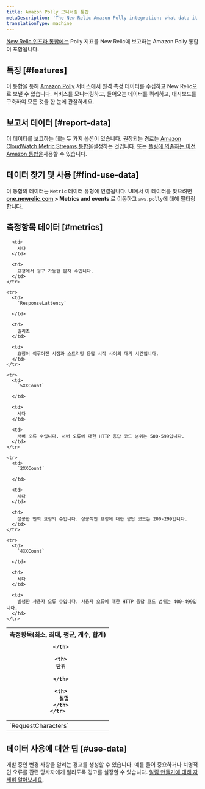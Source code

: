 ```yaml
---
title: Amazon Polly 모니터링 통합
metaDescription: 'The New Relic Amazon Polly integration: what data it reports, and how to enable it.'
translationType: machine
---
```


[New Relic 인프라 통합에는](/docs/infrastructure/integrations-getting-started/getting-started/introduction-infrastructure-integrations) Polly 지표를 New Relic에 보고하는 Amazon Polly 통합이 포함됩니다.

## 특징 [#features]

이 통합을 통해 [Amazon Polly](https://docs.aws.amazon.com/polly) 서비스에서 원격 측정 데이터를 수집하고 New Relic으로 보낼 수 있습니다. 서비스를 모니터링하고, 들어오는 데이터를 쿼리하고, 대시보드를 구축하여 모든 것을 한 눈에 관찰하세요.

## 보고서 데이터 [#report-data]

이 데이터를 보고하는 데는 두 가지 옵션이 있습니다. 권장되는 경로는 [Amazon CloudWatch Metric Streams 통합을](/docs/infrastructure/amazon-integrations/connect/aws-metric-stream)설정하는 것입니다. 또는 [폴링에 의존하는 이전 Amazon 통합을](/docs/infrastructure/infrastructure-integrations/cloud-integrations/configure-polling-frequency-data-collection-cloud-integrations)사용할 수 있습니다.

## 데이터 찾기 및 사용 [#find-use-data]

이 통합의 데이터는 `Metric` 데이터 유형에 연결됩니다. UI에서 이 데이터를 찾으려면 **[one.newrelic.com](https://one.newrelic.com/all-capabilities) > Metrics and events** 로 이동하고 `aws.polly`에 대해 필터링합니다.

## 측정항목 데이터 [#metrics]

<table>
  <thead>
    <tr>
      <th style={{ width: "200px" }}>
        측정항목(최소, 최대, 평균, 개수, 합계)  

      </th>

      <th>
        단위  

      </th>

      <th>
        설명
      </th>
    </tr>
  </thead>

  <tbody>
    <tr>
      <td>
        `RequestCharacters`
      </td>

      <td>
        세다
      </td>

      <td>
        요청에서 청구 가능한 문자 수입니다.
      </td>
    </tr>

    <tr>
      <td>
        `ResponseLattency`  

      </td>

      <td>
        밀리초
      </td>

      <td>
        요청이 이루어진 시점과 스트리밍 응답 시작 사이의 대기 시간입니다.
      </td>
    </tr>

    <tr>
      <td>
        `5XXCount`  

      </td>

      <td>
        세다
      </td>

      <td>
        서버 오류 수입니다. 서버 오류에 대한 HTTP 응답 코드 범위는 500-599입니다.
      </td>
    </tr>

    <tr>
      <td>
        `2XXCount`  

      </td>

      <td>
        세다
      </td>

      <td>
        성공한 번역 요청의 수입니다. 성공적인 요청에 대한 응답 코드는 200-299입니다.
      </td>
    </tr>

    <tr>
      <td>
        `4XXCount`  

      </td>

      <td>
        세다
      </td>

      <td>
        발생한 사용자 오류 수입니다. 사용자 오류에 대한 HTTP 응답 코드 범위는 400-499입니다.
      </td>
    </tr>
  </tbody>
</table>

## 데이터 사용에 대한 팁 [#use-data]

개발 중인 변경 사항을 알리는 경고를 생성할 수 있습니다. 예를 들어 중요하거나 치명적인 오류를 관련 당사자에게 알리도록 경고를 설정할 수 있습니다. [알림 만들기에 대해 자세히 알아보세요](/docs/alerts-applied-intelligence/new-relic-alerts/learn-alerts/introduction-alerts).